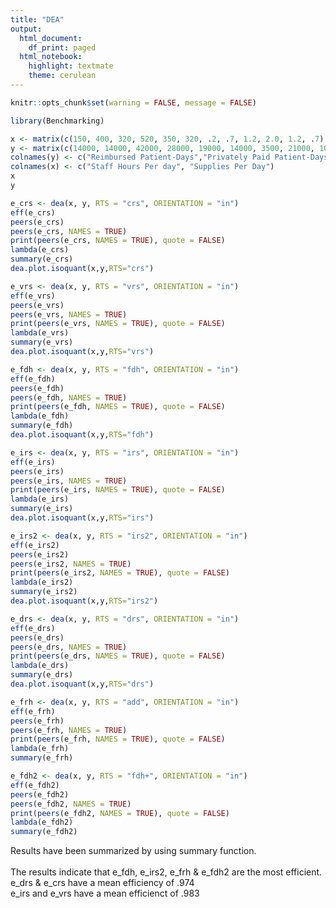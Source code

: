 ```yaml
---
title: "DEA"
output:
  html_document:
    df_print: paged
  html_notebook:
    highlight: textmate
    theme: cerulean
---
```


```r
knitr::opts_chunk$set(warning = FALSE, message = FALSE)
```

```r
library(Benchmarking)
```

```r
x <- matrix(c(150, 400, 320, 520, 350, 320, .2, .7, 1.2, 2.0, 1.2, .7), ncol = 2)
y <- matrix(c(14000, 14000, 42000, 28000, 19000, 14000, 3500, 21000, 10500, 42000, 25000, 15000),ncol = 2)
colnames(y) <- c("Reimbursed Patient-Days","Privately Paid Patient-Days")
colnames(x) <- c("Staff Hours Per day", "Supplies Per Day")
x
y
```

```r
e_crs <- dea(x, y, RTS = "crs", ORIENTATION = "in")
eff(e_crs)
peers(e_crs)
peers(e_crs, NAMES = TRUE)
print(peers(e_crs, NAMES = TRUE), quote = FALSE)
lambda(e_crs)
summary(e_crs)
dea.plot.isoquant(x,y,RTS="crs")
```

```r
e_vrs <- dea(x, y, RTS = "vrs", ORIENTATION = "in")
eff(e_vrs)
peers(e_vrs)
peers(e_vrs, NAMES = TRUE)
print(peers(e_vrs, NAMES = TRUE), quote = FALSE)
lambda(e_vrs)
summary(e_vrs)
dea.plot.isoquant(x,y,RTS="vrs")
```

```r
e_fdh <- dea(x, y, RTS = "fdh", ORIENTATION = "in")
eff(e_fdh)
peers(e_fdh)
peers(e_fdh, NAMES = TRUE)
print(peers(e_fdh, NAMES = TRUE), quote = FALSE)
lambda(e_fdh)
summary(e_fdh)
dea.plot.isoquant(x,y,RTS="fdh")
```

```r
e_irs <- dea(x, y, RTS = "irs", ORIENTATION = "in")
eff(e_irs)
peers(e_irs)
peers(e_irs, NAMES = TRUE)
print(peers(e_irs, NAMES = TRUE), quote = FALSE)
lambda(e_irs)
summary(e_irs)
dea.plot.isoquant(x,y,RTS="irs")
```

```r
e_irs2 <- dea(x, y, RTS = "irs2", ORIENTATION = "in")
eff(e_irs2)
peers(e_irs2)
peers(e_irs2, NAMES = TRUE)
print(peers(e_irs2, NAMES = TRUE), quote = FALSE)
lambda(e_irs2)
summary(e_irs2)
dea.plot.isoquant(x,y,RTS="irs2")
```

```r
e_drs <- dea(x, y, RTS = "drs", ORIENTATION = "in")
eff(e_drs)
peers(e_drs)
peers(e_drs, NAMES = TRUE)
print(peers(e_drs, NAMES = TRUE), quote = FALSE)
lambda(e_drs)
summary(e_drs)
dea.plot.isoquant(x,y,RTS="drs")
```

```r
e_frh <- dea(x, y, RTS = "add", ORIENTATION = "in")
eff(e_frh)
peers(e_frh)
peers(e_frh, NAMES = TRUE)
print(peers(e_frh, NAMES = TRUE), quote = FALSE)
lambda(e_frh)
summary(e_frh)
```

```r
e_fdh2 <- dea(x, y, RTS = "fdh+", ORIENTATION = "in")
eff(e_fdh2)
peers(e_fdh2)
peers(e_fdh2, NAMES = TRUE)
print(peers(e_fdh2, NAMES = TRUE), quote = FALSE)
lambda(e_fdh2)
summary(e_fdh2)
```

Results have been summarized by using summary function.
</br>
</br>
The results indicate that e_fdh, e_irs2, e_frh & e_fdh2 are the most efficient. </br>
e_drs & e_crs have a mean efficiency of .974</br>
e_irs and e_vrs have a mean efficienct of .983</br>